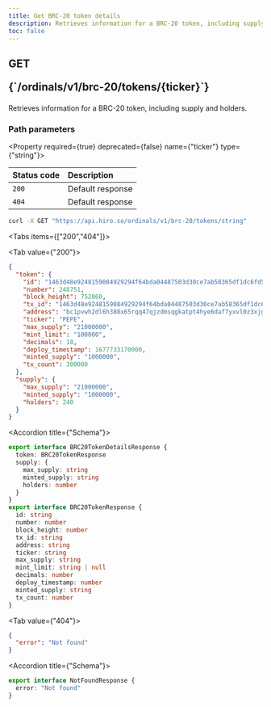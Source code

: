 ```yaml
---
title: Get BRC-20 token details
description: Retrieves information for a BRC-20 token, including supply and holders.
toc: false
---
```



<Root>

<API>

<div className="flex-1">

<h2 className="not-prose mb-2 inline-flex items-center gap-3 font-mono">
  <div className="rounded-lg border px-1 py-0.5 text-xs font-medium border-green-400/50 bg-green-400/20 text-green-600 dark:text-green-400">
    GET
  </div>
  <p className="text-xs break-words overflow-hidden w-[95%]">{`/ordinals/v1/brc-20/tokens/{ticker}`}</p>
</h2>

Retrieves information for a BRC-20 token, including supply and holders.

### Path parameters

<Property required={true} deprecated={false} name={"ticker"} type={"string"}>

</Property>

| Status code | Description      |
| :---------- | :--------------- |
| `200`       | Default response |
| `404`       | Default response |

</div>

<APIExample>

```bash title="curl"
curl -X GET "https://api.hiro.so/ordinals/v1/brc-20/tokens/string"
```

<Tabs items={["200","404"]}>

<Tab value={"200"}>

```json title="Example response"
{
  "token": {
    "id": "1463d48e9248159084929294f64bda04487503d30ce7ab58365df1dc6fd58218i0",
    "number": 248751,
    "block_height": 752860,
    "tx_id": "1463d48e9248159084929294f64bda04487503d30ce7ab58365df1dc6fd58218",
    "address": "bc1pvwh2dl6h388x65rqq47qjzdmsqgkatpt4hye6daf7yxvl0z3xjgq247aq8",
    "ticker": "PEPE",
    "max_supply": "21000000",
    "mint_limit": "100000",
    "decimals": 18,
    "deploy_timestamp": 1677733170000,
    "minted_supply": "1000000",
    "tx_count": 300000
  },
  "supply": {
    "max_supply": "21000000",
    "minted_supply": "1000000",
    "holders": 240
  }
}
```

<Accordions>

<Accordion title={"Schema"}>

```ts
export interface BRC20TokenDetailsResponse {
  token: BRC20TokenResponse
  supply: {
    max_supply: string
    minted_supply: string
    holders: number
  }
}
export interface BRC20TokenResponse {
  id: string
  number: number
  block_height: number
  tx_id: string
  address: string
  ticker: string
  max_supply: string
  mint_limit: string | null
  decimals: number
  deploy_timestamp: number
  minted_supply: string
  tx_count: number
}
```

</Accordion>

</Accordions>

</Tab>

<Tab value={"404"}>

```json title="Example response"
{
  "error": "Not found"
}
```

<Accordions>

<Accordion title={"Schema"}>

```ts
export interface NotFoundResponse {
  error: "Not found"
}
```

</Accordion>

</Accordions>

</Tab>

</Tabs>

</APIExample>

</API>

</Root>
